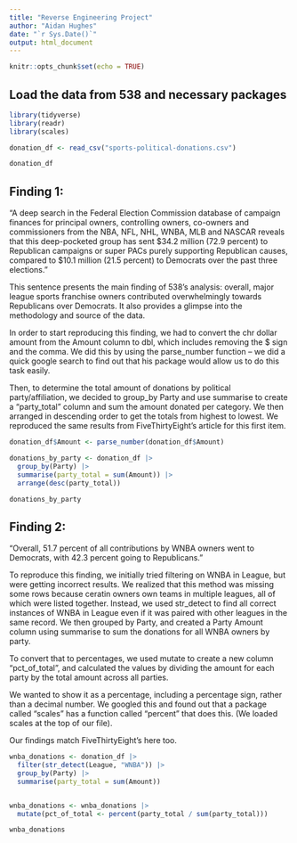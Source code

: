 ```yaml
---
title: "Reverse Engineering Project"
author: "Aidan Hughes"
date: "`r Sys.Date()`"
output: html_document
---
```


```r
knitr::opts_chunk$set(echo = TRUE)
```


## Load the data from 538 and necessary packages

```r
library(tidyverse)
library(readr)
library(scales)

donation_df <- read_csv("sports-political-donations.csv")

donation_df
```

## Finding 1:

“A deep search in the Federal Election Commission database of campaign finances for principal owners, controlling owners, co-owners and commissioners from the NBA, NFL, NHL, WNBA, MLB and NASCAR reveals that this deep-pocketed group has sent $34.2 million (72.9 percent) to Republican campaigns or super PACs purely supporting Republican causes, compared to $10.1 million (21.5 percent) to Democrats over the past three elections.”

This sentence presents the main finding of 538’s analysis: overall, major league sports franchise owners contributed overwhelmingly towards Republicans over Democrats. It also provides a glimpse into the methodology and source of the data.

In order to start reproducing this finding, we had to convert the chr dollar amount from the Amount column to dbl, which includes removing the $ sign and the comma. We did this by using the parse_number function -- we did a quick google search to find out that his package would allow us to do this task easily.

Then, to determine the total amount of donations by political party/affiliation, we decided to group_by Party and use summarise to create a "party_total" column and sum the amount donated per category. We then arranged in descending order to get the totals from highest to lowest. We reproduced the same results from FiveThirtyEight's article for this first item.


```r

donation_df$Amount <- parse_number(donation_df$Amount)

donations_by_party <- donation_df |>
  group_by(Party) |>
  summarise(party_total = sum(Amount)) |>
  arrange(desc(party_total))

donations_by_party


```



## Finding 2:

“Overall, 51.7 percent of all contributions by WNBA owners went to Democrats, with 42.3 percent going to Republicans.”

To reproduce this finding, we initially tried filtering on WNBA in League, but were getting incorrect results. We realized that this method was missing some rows because ceratin owners own teams in multiple leagues, all of which were listed together. Instead, we used str_detect to find all correct instances of WNBA in League even if it was paired with other leagues in the same record. We then grouped by Party, and created a Party Amount column using summarise to sum the donations for all WNBA owners by party.

To convert that to percentages, we used mutate to create a new column "pct_of_total", and calculated the values by dividing the amount for each party by the total amount across all parties.

We wanted to show it as a percentage, including a percentage sign, rather than a decimal number. We googled this and found out that a package called "scales" has a function called "percent" that does this. (We loaded scales at the top of our file).

Our findings match FiveThirtyEight's here too.


```r

wnba_donations <- donation_df |>
  filter(str_detect(League, "WNBA")) |>
  group_by(Party) |>
  summarise(party_total = sum(Amount))


wnba_donations <- wnba_donations |>
  mutate(pct_of_total <- percent(party_total / sum(party_total)))

wnba_donations

```


